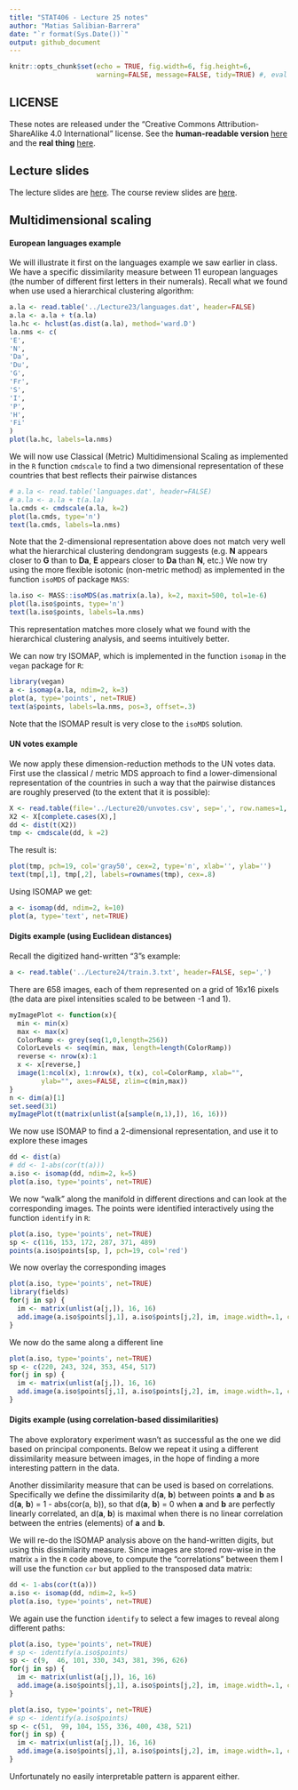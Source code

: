 ```yaml
---
title: "STAT406 - Lecture 25 notes"
author: "Matias Salibian-Barrera"
date: "`r format(Sys.Date())`"
output: github_document
---
```


```r
knitr::opts_chunk$set(echo = TRUE, fig.width=6, fig.height=6,  
                      warning=FALSE, message=FALSE, tidy=TRUE) #, eval = FALSE)
```

## LICENSE
These notes are released under the 
"Creative Commons Attribution-ShareAlike 4.0 International" license. 
See the **human-readable version** [here](https://creativecommons.org/licenses/by-sa/4.0/)
and the **real thing** [here](https://creativecommons.org/licenses/by-sa/4.0/legalcode). 

## Lecture slides

The lecture slides are [here](STAT406-17-lecture-25-preliminary.pdf). The course review slides
are [here](STAT406-17-review-lecture.pdf).


## Multidimensional scaling

#### European languages example

We will illustrate it first on the languages example we
saw earlier in class. We have a specific dissimilarity
measure between 11 european languages (the number of
different first letters in their numerals). Recall
what we found when use used a hierarchical clustering 
algorithm:

```r
a.la <- read.table('../Lecture23/languages.dat', header=FALSE)
a.la <- a.la + t(a.la)
la.hc <- hclust(as.dist(a.la), method='ward.D')
la.nms <- c(
'E',
'N',
'Da',
'Du',
'G',
'Fr',
'S',
'I',
'P',
'H',
'Fi'
)
plot(la.hc, labels=la.nms)
```

We will now use Classical (Metric) Multidimensional Scaling
as implemented in the `R` function `cmdscale` to find a 
two dimensional representation of these countries that
best reflects their pairwise distances

```r
# a.la <- read.table('languages.dat', header=FALSE)
# a.la <- a.la + t(a.la)
la.cmds <- cmdscale(a.la, k=2)
plot(la.cmds, type='n')
text(la.cmds, labels=la.nms)
```

Note that the 2-dimensional representation above does not match 
very well
what the hierarchical clustering dendongram
suggests (e.g. **N** appears closer to **G** than to **Da**, **E** appears
closer to **Da** than **N**, etc.) 
We now try using the more flexible isotonic (non-metric method)
as implemented in the function `isoMDS` of package `MASS`:

```r
la.iso <- MASS::isoMDS(as.matrix(a.la), k=2, maxit=500, tol=1e-6)
plot(la.iso$points, type='n')
text(la.iso$points, labels=la.nms)
```

This representation matches more closely what we found with the
hierarchical clustering analysis, and seems intuitively better. 

We can now try ISOMAP, which is implemented in the function 
`isomap` in the `vegan` package for `R`:
```r
library(vegan)
a <- isomap(a.la, ndim=2, k=3)
plot(a, type='points', net=TRUE) 
text(a$points, labels=la.nms, pos=3, offset=.3)
```

Note that the ISOMAP result is very close to the `isoMDS` solution. 

#### UN votes example

We now apply these dimension-reduction methods to the 
UN votes data. First use the classical / metric MDS approach 
to find a lower-dimensional representation
of the countries in such a way that the pairwise
distances are roughly preserved (to the extent that it is possible):
```R
X <- read.table(file='../Lecture20/unvotes.csv', sep=',', row.names=1, header=TRUE)
X2 <- X[complete.cases(X),]
dd <- dist(t(X2)) 
tmp <- cmdscale(dd, k =2) 
```

The result is:

```r
plot(tmp, pch=19, col='gray50', cex=2, type='n', xlab='', ylab='')
text(tmp[,1], tmp[,2], labels=rownames(tmp), cex=.8)
```

Using ISOMAP we get:

```r
a <- isomap(dd, ndim=2, k=10)
plot(a, type='text', net=TRUE) 
```

#### Digits example (using Euclidean distances)

Recall the 
digitized hand-written "3"s example:
```r
a <- read.table('../Lecture24/train.3.txt', header=FALSE, sep=',')
```
There are 658 images, each of them represented
on a grid of 16x16 pixels (the data are pixel intensities
scaled to be between -1 and 1).

```r
myImagePlot <- function(x){
  min <- min(x)
  max <- max(x)
  ColorRamp <- grey(seq(1,0,length=256))
  ColorLevels <- seq(min, max, length=length(ColorRamp))
  reverse <- nrow(x):1
  x <- x[reverse,]
  image(1:ncol(x), 1:nrow(x), t(x), col=ColorRamp, xlab="",
        ylab="", axes=FALSE, zlim=c(min,max))
}
n <- dim(a)[1]
set.seed(31)
myImagePlot(t(matrix(unlist(a[sample(n,1),]), 16, 16)))
```

We now use ISOMAP to find a 2-dimensional representation,
and use it to explore these images
```r
dd <- dist(a)
# dd <- 1-abs(cor(t(a)))
a.iso <- isomap(dd, ndim=2, k=5)
plot(a.iso, type='points', net=TRUE) 
```

We now "walk" along the manifold in different
directions and can look at the corresponding images. 
The points were identified interactively using 
the function `identify` in `R`:

```r
plot(a.iso, type='points', net=TRUE) 
sp <- c(116, 153, 172, 287, 371, 489)
points(a.iso$points[sp, ], pch=19, col='red')
```

We now overlay the corresponding images

```r
plot(a.iso, type='points', net=TRUE) 
library(fields)
for(j in sp) {
  im <- matrix(unlist(a[j,]), 16, 16)
  add.image(a.iso$points[j,1], a.iso$points[j,2], im, image.width=.1, col=grey(seq(1,0,length=256)))
}
```

We now do the same along a different line

```r
plot(a.iso, type='points', net=TRUE) 
sp <- c(220, 243, 324, 353, 454, 517)
for(j in sp) {
  im <- matrix(unlist(a[j,]), 16, 16)
  add.image(a.iso$points[j,1], a.iso$points[j,2], im, image.width=.1, col=grey(seq(1,0,length=256)))
}
```

#### Digits example (using correlation-based dissimilarities)

The above exploratory experiment wasn't as successful as the
one we did based on principal components. Below we 
repeat it using a different dissimilarity measure
between images, in the hope of finding a more interesting
pattern in the data. 

Another dissimilarity measure that can be used is based
on correlations. Specifically we define the dissimilarity d(**a**, **b**) between
points **a** and **b**
as d(**a**, **b**) = 1 - abs(cor(a, b)), so that 
d(**a**, **b**) = 0 when **a** and **b** are perfectly linearly 
correlated, an 
d(**a**, **b**) is maximal when there is no linear correlation
between the entries (elements) of **a** and **b**.

We will re-do the ISOMAP analysis above on the hand-written
digits, but using this dissimilarity measure. Since 
images are stored row-wise in the matrix `a` in the
`R` code above, to compute
the "correlations" between them I will use the function 
`cor` but applied to the transposed data matrix:

```r
dd <- 1-abs(cor(t(a)))
a.iso <- isomap(dd, ndim=2, k=5)
plot(a.iso, type='points', net=TRUE) 
```

We again use the function `identify` to select a few
images to reveal 
along different paths: 

```r
plot(a.iso, type='points', net=TRUE) 
# sp <- identify(a.iso$points)
sp <- c(9,  46, 101, 330, 343, 381, 396, 626)
for(j in sp) {
  im <- matrix(unlist(a[j,]), 16, 16)
  add.image(a.iso$points[j,1], a.iso$points[j,2], im, image.width=.1, col=grey(seq(1,0,length=256)))
}
```

```r
plot(a.iso, type='points', net=TRUE) 
# sp <- identify(a.iso$points)
sp <- c(51,  99, 104, 155, 336, 400, 438, 521)
for(j in sp) {
  im <- matrix(unlist(a[j,]), 16, 16)
  add.image(a.iso$points[j,1], a.iso$points[j,2], im, image.width=.1, col=grey(seq(1,0,length=256)))
}
```

Unfortunately no easily interpretable pattern is apparent either. 



